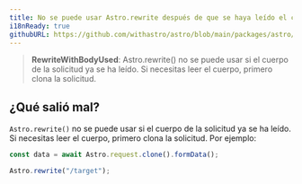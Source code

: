 ```yaml
---
title: No se puede usar Astro.rewrite después de que se haya leído el cuerpo de la solicitud
i18nReady: true
githubURL: https://github.com/withastro/astro/blob/main/packages/astro/src/core/errors/errors-data.ts
---
```


> **RewriteWithBodyUsed**: Astro.rewrite() no se puede usar si el cuerpo de la solicitud ya se ha leído. Si necesitas leer el cuerpo, primero clona la solicitud.

## ¿Qué salió mal?

`Astro.rewrite()` no se puede usar si el cuerpo de la solicitud ya se ha leído. Si necesitas leer el cuerpo, primero clona la solicitud. Por ejemplo:

```js
const data = await Astro.request.clone().formData();

Astro.rewrite("/target");
```
